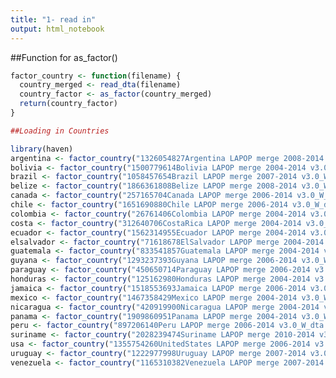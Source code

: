 ```yaml
---
title: "1- read in"
output: html_notebook
---
```


##Function for as_factor()
```r
factor_country <- function(filename) {
  country_merged <- read_dta(filename)
  country_factor <- as_factor(country_merged)
  return(country_factor)
}
```

```r
##Loading in Countries

library(haven)
argentina <- factor_country("1326054827Argentina LAPOP merge 2008-2014 v3.0_W_dta.zip")
bolivia <- factor_country("1500779614Bolivia LAPOP merge 2004-2014 v3.0_W_dta.zip")
brazil <- factor_country("1058457654Brazil LAPOP merge 2007-2014 v3.0_W_dta.zip")
belize <- factor_country("1866361808Belize LAPOP merge 2008-2014 v3.0_W_dta.zip")
canada <- factor_country("257165704Canada LAPOP merge 2006-2014 v3.0_W_dta.zip")
chile <- factor_country("1651690880Chile LAPOP merge 2006-2014 v3.0_W_dta.zip")
colombia <- factor_country("26761406Colombia LAPOP merge 2004-2014 v3.0_W_dta.zip")
costa <- factor_country("312640706CostaRica LAPOP merge 2004-2014 v3.0_W_dta.zip")
ecuador <- factor_country("1562314955Ecuador LAPOP merge 2004-2014 v3.0_W_dta.zip")
elsalvador <- factor_country("71618678ElSalvador LAPOP merge 2004-2014 v3.0_W_dta.zip")
guatemala <- factor_country("833541857Guatemala LAPOP merge 2004-2014 v3.0_W_dta.zip")
guyana <- factor_country("1293237393Guyana LAPOP merge 2006-2014 v3.0_W_dta.zip")
paraguay <- factor_country("450650714Paraguay LAPOP merge 2006-2014 v3.0_W_dta.zip")
honduras <- factor_country("125162980Honduras LAPOP merge 2004-2014 v3.0_W_dta.zip")
jamaica <- factor_country("1518553693Jamaica LAPOP merge 2006-2014 v3.0_W_dta.zip")
mexico <- factor_country("1467358429Mexico LAPOP merge 2004-2014 v3.0_W_dta.zip")
nicaragua <- factor_country("420919900Nicaragua LAPOP merge 2004-2014 v3.0_W_dta.zip")
panama <- factor_country("1909860951Panama LAPOP merge 2004-2014 v3.0_W_dta.zip")
peru <- factor_country("897206140Peru LAPOP merge 2006-2014 v3.0_W_dta.zip")
suriname <- factor_country("2028239474Suriname LAPOP merge 2010-2014 v3.0_W_dta.zip")
usa <- factor_country("1355754260UnitedStates LAPOP merge 2006-2014 v3.0_W_dta.zip")
uruguay <- factor_country("1222977998Uruguay LAPOP merge 2007-2014 v3.0_W_dta.zip")
venezuela <- factor_country("1165310382Venezuela LAPOP merge 2007-2014 v3.0_W_dta.zip")

```

